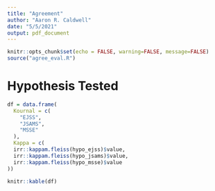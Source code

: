 ```yaml
---
title: "Agreement"
author: "Aaron R. Caldwell"
date: "5/5/2021"
output: pdf_document
---
```


```r
knitr::opts_chunk$set(echo = FALSE, warning=FALSE, message=FALSE)
source("agree_eval.R")
```

# Hypothesis Tested

```r
df = data.frame(
  Kournal = c(
    "EJSS",
    "JSAMS",
    "MSSE"
  ),
  Kappa = c(
  irr::kappam.fleiss(hypo_ejss)$value,
  irr::kappam.fleiss(hypo_jsams)$value,
  irr::kappam.fleiss(hypo_msse)$value
))

knitr::kable(df)

```


